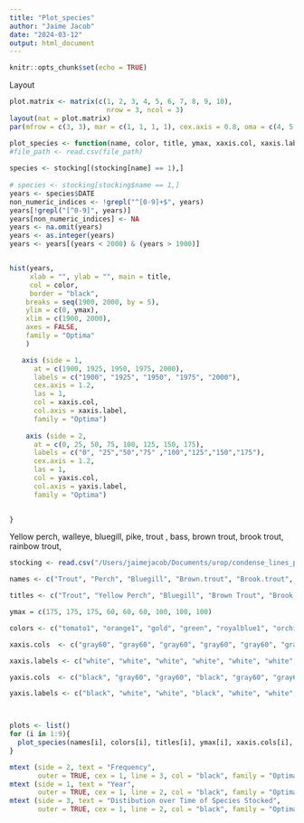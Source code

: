 ```yaml
---
title: "Plot_species"
author: "Jaime Jacob"
date: "2024-03-12"
output: html_document
---
```


```r
knitr::opts_chunk$set(echo = TRUE)
```


Layout
```r
plot.matrix <- matrix(c(1, 2, 3, 4, 5, 6, 7, 8, 9, 10),
                        nrow = 3, ncol = 3)
layout(mat = plot.matrix)
par(mfrow = c(3, 3), mar = c(1, 1, 1, 1), cex.axis = 0.8, oma = c(4, 5, 4, 1) + 0.1)


```



```r
plot_species <- function(name, color, title, ymax, xaxis.col, xaxis.label, yaxis.col, yaxis.label){
#file_path <- read.csv(file_path)
  
species <- stocking[(stocking[name] == 1),]
  
# species <- stocking[stocking$name == 1,]
years <- species$DATE
non_numeric_indices <- !grepl("^[0-9]+$", years)
years[!grepl("[^0-9]", years)]
years[non_numeric_indices] <- NA
years <- na.omit(years)
years <- as.integer(years)
years <- years[(years < 2000) & (years > 1900)]


hist(years,
     xlab = "", ylab = "", main = title,
     col = color,                 
     border = "black",
    breaks = seq(1900, 2000, by = 5),
    ylim = c(0, ymax),
    xlim = c(1900, 2000),
    axes = FALSE,
    family = "Optima"
    )

   axis (side = 1,                        
      at = c(1900, 1925, 1950, 1975, 2000),
      labels = c("1900", "1925", "1950", "1975", "2000"), 
      cex.axis = 1.2,
      las = 1,
      col = xaxis.col,
      col.axis = xaxis.label,
      family = "Optima")
   
    axis (side = 2,                        
      at = c(0, 25, 50, 75, 100, 125, 150, 175),
      labels = c("0", "25","50","75" ,"100","125","150","175"), 
      cex.axis = 1.2,
      las = 1,
      col = yaxis.col,
      col.axis = yaxis.label,
      family = "Optima")
  

}


```


Yellow perch, walleye, bluegill, pike, trout , bass, brown trout, brook trout, rainbow trout, 

```r

stocking <- read.csv("/Users/jaimejacob/Documents/urop/condense_lines_proj/find_keywords2/formatted_years/formatted_years_stocking.csv")

names <- c("Trout", "Perch", "Bluegill", "Brown.trout", "Brook.trout", "Rainbows", "Walleye", "Pike", "Bass")

titles <- c("Trout", "Yellow Perch", "Bluegill", "Brown Trout", "Brook Trout", "Rainbow Trout", "Walleye", "Pike", "Bass")

ymax = c(175, 175, 175, 60, 60, 60, 100, 100, 100)

colors <- c("tomato1", "orange1", "gold", "green", "royalblue1", "orchid1", "pink1", "mediumaquamarine", "lightblue")

xaxis.cols  <- c("gray60", "gray60", "gray60", "gray60", "gray60", "gray60", "black", "black", "black" ) # show on bottom row

xaxis.labels <- c("white", "white", "white", "white", "white", "white", "black", "black", "black" ) 

yaxis.cols  <- c("black", "gray60", "gray60", "black", "gray60", "gray60", "black", "gray60", "gray60" ) # show on bottom row

yaxis.labels <- c("black", "white", "white", "black", "white", "white", "black", "white", "white" ) 



plots <- list()
for (i in 1:9){
  plot_species(names[i], colors[i], titles[i], ymax[i], xaxis.cols[i], xaxis.labels[i], yaxis.cols[i], yaxis.labels[i])
}

mtext (side = 2, text = "Frequency",
       outer = TRUE, cex = 1, line = 3, col = "black", family = "Optima")
mtext (side = 1, text = "Year",
       outer = TRUE, cex = 1, line = 2, col = "black", family = "Optima")
mtext (side = 3, text = "Distibution over Time of Species Stocked",
       outer = TRUE, cex = 1, line = 2, col = "black", family = "Optima")

```

